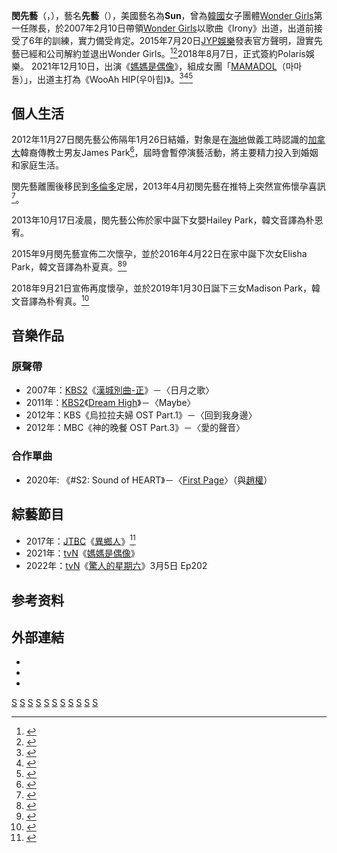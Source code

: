 {{藝人
| 姓名 = 先藝
| 類型 = 女歌手
| 圖片 = Sunye.jpg 
| 圖片尺寸 = 
| 圖片簡介 = 
| 外文名 = 민선예
| 外文 = ko
| 本名 = 閔先藝
| 英文名 = Min Sun-Ye
| 宗教信仰 = [[基督教|基督教]]
| 配偶 = {{marriage|James朴|January 26, 2013}}
| 兒女 = 朴恩宥（音譯，{{lang|en|Hailey Park}}）<ref name="baby">{{cite web | url=http://mwave.interest.me/enewsworld/tw/article/48504 | title=WG先藝老公公開當人父感想　愛女起名爲Hailey | publisher=CJ E&M enewsWorld | date=2013-10-18 | accessdate=2013-10-19 | author=權花蘭 | language=zh-tw | archive-url=https://web.archive.org/web/20131019135845/http://mwave.interest.me/enewsworld/tw/article/48504 | archive-date=2013-10-19 | dead-url=yes }}</ref>
朴夏真（音譯，Elisha Park）
朴宥真（音譯，Madison Park）
| 出生日期 = {{birth_date_and_age|1989|8|12}}
| 出生地點 = {{KOR}}[[釜山廣域市|釜山廣域市]]
| 活躍年代 = 2007年至2015年, 2018至今
| 出道日期 = 2007年2月10日
| 出道作 = 2007年 專輯《The Wonder Begins》
| 語言 = [[韓語|韓語]]、[[中文|中文]]、[[英语|英语]]
| 教育程度 = [[東國大學|東國大學]]演劇學系（休學中）
| 經紀公司 = [[JYP娛樂|JYP娛樂]] （2007年-2015年）<br> Polaris娛樂（2018年-2022年）<br> [[Blockberry_Creative|Blockberry Creative]]（2022年至今）
| 相關團體 = [[Wonder_Girls|Wonder Girls]]、[[MAMADOL|MAMADOL]]
}}
{{Infobox Korean name
| hangul = 민선예
| hanja = {{linktext|閔|先|藝}}
| rr = Min Seon-ye
| mr = Min Sŏn-ye
}}
'''閔先藝'''（{{kor|k='''민선예'''|rm='''Min Sun Ye'''}}，{{bd|1989年|8月12日|catIdx=Sunye}}），藝名'''先藝'''（{{kor|k='''선예'''|rm='''Sun Ye'''}}），美國藝名為'''Sun'''，曾為[[韓國|韓國]]女子團體[[Wonder_Girls|Wonder Girls]]第一任隊長，於2007年2月10日帶領[[Wonder_Girls|Wonder Girls]]以歌曲《Irony》出道，出道前接受了6年的訓練，實力備受肯定。2015年7月20日[[JYP娛樂|JYP娛樂]]發表官方聲明，證實先藝已經和公司解約並退出Wonder Girls。<ref>{{cite web | url=http://www.koreastardaily.com/tc/news/65385 | title=JYP娛樂證實先藝昭熙退出Wonder Girls | language=zh-tw | accessdate=2015-07-20 | archive-date=2015-07-22 | archive-url=https://web.archive.org/web/20150722022419/http://www.koreastardaily.com/tc/news/65385 | dead-url=no }}</ref><ref>{{cite web|url=http://www.allthatstar.com/tw/view.php?action=5205&postID=113775|title=先藝昭熙退出Wonder Girls 先藝發長文謝粉絲|publisher=全星網|date=2015-07-20|language=zh-tw}}{{Dead link|date=2018年8月 |bot=InternetArchiveBot |fix-attempted=yes }}</ref>2018年8月7日，正式簽約Polaris娛樂。
2021年12月10日，出演《[[媽媽是偶像_(韓國綜藝)|媽媽是偶像]]》，組成女團「[[MAMADOL|MAMADOL]]（마마돌）」，出道主打為《WooAh HIP(우아힙)》。<ref>{{Cite web |url=https://www.youtube.com/watch?v=HkCFRF4FEus|title='HOT DEBUT' 엄마는 아이돌 '마마돌(M.M.D)'의 '우아힙 (WooAh HIP)' 무대|date=2022-01-27}}</ref><ref>{{Cite web |url=https://www.youtube.com/watch?v=9e2bctzcRj4|title=WooAh HIP|date=2022-01-28}}</ref><ref>{{Cite web |url=https://www.youtube.com/watch?v=MR8ZIKmYjk8|title=마마돌 (M.M.D) - 우아힙 (WooAh HIP) Performance Video|date=2022-01-28}}</ref>

==個人生活==
2012年11月27日閔先藝公佈隔年1月26日結婚，對象是在[[海地|海地]]做義工時認識的[[加拿大|加拿大]]韓裔傳教士男友James Park<ref>{{cite web | url=http://www.ettoday.net/news/20150429/499931.htm | title=Wonder Girls先藝女兒1歲半了！　1家3口幸福照公開 | publisher=東森新聞雲 | date=2015年4月29日 | accessdate= | author=李湘文 | language=zh-tw | archive-date=2015年6月2日 | archive-url=https://web.archive.org/web/20150602072029/http://www.ettoday.net/news/20150429/499931.htm | dead-url=no }}</ref>，屆時會暫停演藝活動，將主要精力投入到婚姻和家庭生活。

閔先藝離團後移民到[[多倫多|多倫多]]定居，2013年4月初閔先藝在推特上突然宣佈懷孕喜訊<ref>{{cite news|title=善藝懷孕3個月 加國安胎|url=http://orientaldaily.on.cc/cnt/entertainment/20130405/00288_001.html|date=2013-04-05|accessdate=2013-04-08|archive-date=2013-04-07|archive-url=https://web.archive.org/web/20130407051516/http://orientaldaily.on.cc/cnt/entertainment/20130405/00288_001.html|dead-url=no}}</ref>。

2013年10月17日凌晨，閔先藝公佈於家中誕下女嬰Hailey Park，韓文音譯為朴恩宥{{r|baby}}。

2015年9月閔先藝宣佈二次懷孕，並於2016年4月22日在家中誕下次女Elisha Park，韓文音譯為朴夏真。<ref>{{cite news|title=韓流女神Wonder Girls 先藝生二胎了：謝謝為我祈禱的人們|url=http://www.vlovekpop.com/20160425-17-sin/|agency=vlovekpop|date=2016-04-25|deadurl=yes|archiveurl=https://web.archive.org/web/20160508195827/http://www.vlovekpop.com/20160425-17-sin/|archivedate=2016-05-08|accessdate=2016-04-25}}</ref><ref>{{cite news|title=【韓流】大肚先藝素顏自拍 慶祝結婚3周年|url=http://hk.apple.nextmedia.com/enews/realtime/20160114/54642211|agency=蘋果娛樂|date=2016-01-14|accessdate=2016-01-14|archive-date=2016-05-13|archive-url=https://web.archive.org/web/20160513024740/http://hk.apple.nextmedia.com/enews/realtime/20160114/54642211|dead-url=no}}</ref>

2018年9月21日宣佈再度懷孕，並於2019年1月30日誕下三女Madison Park，韓文音譯為朴宥真。<ref>{{cite news|title=<nowiki>[HI★뭐하세요?]</nowiki> ‘셋째 출산’ 민선예, 행복한 딸들 모습 공개|url=http://star.hankookilbo.com/News/Read/201902091670015217|agency=한국일보|date=2019-02-09|accessdate=2020-03-20|archive-date=2020-03-20|archive-url=https://web.archive.org/web/20200320163300/http://star.hankookilbo.com/News/Read/201902091670015217|dead-url=no}}</ref>

==音樂作品==
{{For|Wonder Girls組合作品|Wonder Girls#音樂作品}}

===原聲帶===
* 2007年：[[KBS第2頻道|KBS2]]《[[漢城別曲-正|漢城別曲-正]]》－〈日月之歌〉
* 2011年：[[KBS第2頻道|KBS2]]《[[Dream_High|Dream High]]》－〈Maybe〉
* 2012年：KBS《烏拉拉夫婦 OST Part.1》－〈回到我身邊〉
* 2012年：MBC《神的晚餐 OST Part.3》－〈愛的聲音〉

===合作單曲===
* 2020年: 《#S2: Sound of HEART》－〈[https://www.youtube.com/watch?v=RDw73IQC5LY First Page]〉（與[[趙權|趙權]]）

==綜藝節目==
*2017年：[[JTBC|JTBC]]《[[異鄉人|異鄉人]]》<ref>{{cite web|url=http://ent.ltn.com.tw/news/breakingnews/2318863|title=女偶像睽違5年上節目 2個孩子媽飄嬸味|publisher=自由時報|date=2018-01-22|accessdate=2018-01-22|language=zh-tw|archive-date=2018-01-22|archive-url=https://web.archive.org/web/20180122235059/http://ent.ltn.com.tw/news/breakingnews/2318863|dead-url=no}}</ref>
*2021年：[[tvN|tvN]]《[[媽媽是偶像_(韓國綜藝)|媽媽是偶像]]》
*2022年：[[tvN|tvN]]《[[驚人的星期六|驚人的星期六]]》3月5日 Ep202

==参考资料==
{{Reflist|2}}

==外部連結==
*{{instagram|sunye.m}} 
*{{twitter|SPmission|先藝}} 
*{{Sinaweibo|wgsun}}

{{Wonder Girls}}

[[Category:韓國女歌手|S]]
[[Category:韓國流行音樂歌手|S]]
[[Category:韓語流行音樂歌手|S]]
[[Category:韓國節奏藍調歌手|S]]
[[Category:韓國華語流行音樂歌手|S]]
[[Category:英語歌手|S]]
[[Category:韓國女性模特兒|S]]
[[Category:東國大學校友|S]]
[[Category:釜山廣域市出身人物|S]]
[[Category:首爾特別市出身人物|S]]
[[Category:閔姓|S]]